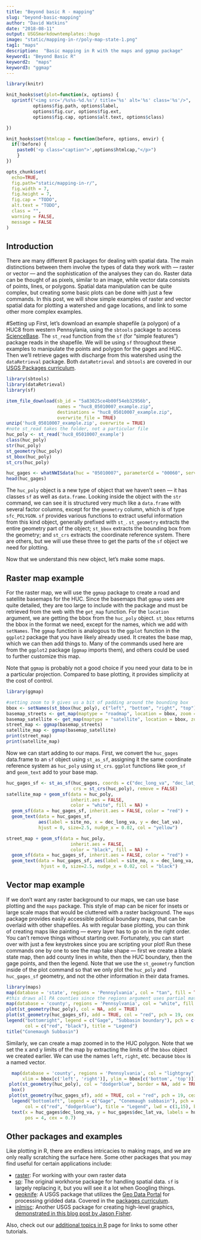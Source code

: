 ```yaml
---
title: "Beyond basic R - mapping"
slug: "beyond-basic-mapping"
author: "David Watkins"
date: "2018-08-11"
output: USGSmarkdowntemplates::hugo
image: "static/mapping-in-r/poly-map-state-1.png"
tag1: "maps"
description:  "Basic mapping in R with the maps and ggmap package"
keyword1: "Beyond Basic R"
keyword2:  "maps"
keyword3: "ggmap"
---
```

```r
library(knitr)

knit_hooks$set(plot=function(x, options) {
  sprintf("<img src='/%s%s-%d.%s'/ title='%s' alt='%s' class='%s'/>",
          options$fig.path, options$label,
          options$fig.cur, options$fig.ext,
          options$fig.cap, options$alt.text, options$class)

})

knit_hooks$set(htmlcap = function(before, options, envir) {
  if(!before) {
    paste0('<p class="caption">',options$htmlcap,"</p>")
    }
})

opts_chunk$set(
  echo=TRUE,
  fig.path="static/mapping-in-r/",
  fig.width = 7,
  fig.height = 7,
  fig.cap = "TODO",
  alt.text = "TODO",
  class = "",
  warning = FALSE,
  message = FALSE
)
```
## Introduction

There are many different R packages for dealing with spatial data. The main distinctions between them involve the types of data they work with --- raster or vector --- and the sophistication of the analyses they can do.  Raster data can be thought of as pixels, similar to an image, while vector data consists of points, lines, or polygons.  Spatial data manipulation can be quite complex, but creating some basic plots can be done with just a few commands. In this post, we will show simple examples of raster and vector spatial data for plotting a watershed and gage locations, and link to some other more complex examples.

#Setting up
First, let's download an example shapefile (a polygon) of a HUC8 from western Pennsylania, using the `sbtools` package to access [ScienceBase](https://www.sciencebase.gov/catalog/). The `st_read` function from the `sf` (for "simple features") package reads in the shapefile.  We will be using `sf` throughout these examples to manipulate the points and polygon for the gages and HUC.  Then we'll retrieve gages with discharge from this watershed using the `dataRetrieval` package.  Both `dataRetrieval` and `sbtools` are covered in our [USGS Packages curriculum](https://owi.usgs.gov/R/training-curriculum/usgs-packages/).

```r
library(sbtools)
library(dataRetrieval)
library(sf)

item_file_download(sb_id = "5a83025ce4b00f54eb32956b", 
                   names = "huc8_05010007_example.zip", 
                   destinations = "huc8_05010007_example.zip", 
                   overwrite_file = TRUE)
unzip('huc8_05010007_example.zip', overwrite = TRUE)
#note st_read takes the folder, not a particular file
huc_poly <- st_read('huc8_05010007_example')
class(huc_poly)
str(huc_poly)
st_geometry(huc_poly)
st_bbox(huc_poly)
st_crs(huc_poly)

huc_gages <- whatNWISdata(huc = "05010007", parameterCd = "00060", service="uv")
head(huc_gages)
```

The `huc_poly` object is a new type of object that we haven't seen --- it has classes `sf` as well as `data.frame`.  Looking inside the object with the `str` command, we can see it is structured very much like a `data.frame` with several factor columns, except for the `geometry` column, which is of type `sfc_POLYGON`.  `sf` provides various functions to extract useful information from this kind object, generally prefixed with `st_`.  `st_geometry` extracts the entire geometry part of the object; `st_bbox` extracts the bounding box from the geometry; and `st_crs` extracts the coordinate reference system.  There are others, but we will use these three to get the parts of the `sf` object we need for plotting.    

Now that we understand this new object, let's make some maps.

## Raster map example
For the raster map, we will use the `ggmap` package to create a road and satellite basemaps for the HUC.  Since the basemaps that `ggmap` uses are quite detailed, they are too large to include with the package and must be retrieved from the web with the `get_map` function.  For the `location` argument, we are getting the bbox from the `huc_poly` object.  `st_bbox` returns the bbox in the format we need, except for the names, which we add   with `setNames`.  The `ggmap` function is analogous to the `ggplot` function in the `ggplot2` package that you have likely already used.  It creates the base map, which we can then add things to.  Many of the commands used here are from the `ggplot2` package (`ggmap` imports them), and others could be used to further customize this map.  

Note that `ggmap` is probably not a good choice if you need your data to be in a particular projection.  Compared to base plotting, it provides simplicity at the cost of control.  

```r
library(ggmap)

#setting zoom to 9 gives us a bit of padding around the bounding box
bbox <- setNames(st_bbox(huc_poly), c("left", "bottom", "right", "top"))
basemap_streets <- get_map(maptype = "roadmap", location = bbox, zoom = 9)
basemap_satellite <- get_map(maptype = "satellite", location = bbox, zoom = 9)
street_map <- ggmap(basemap_streets) 
satellite_map <- ggmap(basemap_satellite)
print(street_map)
print(satellite_map)
```

Now we can start adding to our maps. First, we convert the `huc_gages` data.frame to an `sf` object using `st_as_sf`, assigning it the same coordinate reference system as `huc_poly` using `st_crs`.  `ggplot` functions like `geom_sf` and `geom_text` add to your base map.

```r
huc_gages_sf <- st_as_sf(huc_gages, coords = c("dec_long_va", "dec_lat_va"), 
                         crs = st_crs(huc_poly), remove = FALSE)
satellite_map + geom_sf(data = huc_poly,
                        inherit.aes = FALSE,
                        color = "white", fill = NA) +
  geom_sf(data = huc_gages_sf, inherit.aes = FALSE, color = "red") +
  geom_text(data = huc_gages_sf, 
            aes(label = site_no, x = dec_long_va, y = dec_lat_va),
            hjust = 0, size=2.5, nudge_x = 0.02, col = "yellow")

street_map + geom_sf(data = huc_poly,
                        inherit.aes = FALSE,
                        color = "black", fill = NA) +
  geom_sf(data = huc_gages_sf, inherit.aes = FALSE, color = "red") +
  geom_text(data = huc_gages_sf, aes(label = site_no, x = dec_long_va, y = dec_lat_va),
             hjust = 0, size=2.5, nudge_x = 0.02, col = "black")
```

## Vector map example
If we don't want any raster background to our maps, we can use base plotting and the `maps` package.  This style of map can be nicer for insets or large scale maps that would be cluttered with a raster background.  The `maps` package provides easily accessible political boundary maps, that can be overlaid with other shapefiles.  As with regular base plotting, you can think of creating maps like painting --- every layer has to go on in the right order.  You can't remove things without starting over.  Fortunately, you can start over with just a few keystrokes since you are scripting your plot!  Run these commands one by one to see the map take shape --- first we create a blank state map, then add county lines in white, then the HUC boundary, then the gage points, and then the legend.  Note that we use the `st_geometry` function inside of the plot command so that we only plot the `huc_poly` and `huc_gages_sf` geometry, and not the other information in their data frames.

```r
library(maps)
map(database = 'state', regions = 'Pennsylvania', col = "tan", fill = TRUE, border = NA)
#this draws all PA counties since the regions argument uses partial matching
map(database = 'county', regions = 'Pennsylvania', col = "white", fill = FALSE, add = TRUE)
plot(st_geometry(huc_poly), col = NA, add = TRUE)
plot(st_geometry(huc_gages_sf), add = TRUE, col = "red", pch = 19, cex = 0.7)
legend("bottomright", legend = c("Gage", "Subbasin boundary"), pch = c(19,NA), lty = c(NA, 1),
       col = c("red", "black"), title = "Legend")
title("Conemaugh Subbasin")


```

Similarly, we can create a map zoomed in to the HUC polygon.  Note that we set the x and y limits of the map by extracting the limits of the `bbox` object we created earlier.  We can use the names `left`, `right`, etc. because `bbox` is a named vector.  

```r
  map(database = 'county', regions = 'Pennsylvania', col = "lightgray", 
      xlim = bbox[c('left', 'right')], ylim = bbox[c('bottom', 'top')])
 plot(st_geometry(huc_poly), col = "dodgerblue", border = NA, add = TRUE)
  box()
 plot(st_geometry(huc_gages_sf), add = TRUE, col = "red", pch = 19, cex = 0.7)
  legend("bottomleft", legend = c("Gage", "Conemaugh subbasin"), pch = c(19,NA), lty = c(NA, 1),
       col = c("red", "dodgerblue"), title = "Legend", lwd = c(1,15), bg = "wheat")
  text(x = huc_gages$dec_long_va, y = huc_gages$dec_lat_va, labels = huc_gages$site_no,
       pos = 4, cex = 0.7)
```

## Other packages and examples
Like plotting in R, there are endless intricacies to making maps, and we are only really scratching the surface here.  Some other packages that you may find useful for certain applications include:

- [raster](https://cran.r-project.org/web/packages/raster/index.html): For working with your own raster data
- [sp](https://cran.r-project.org/web/packages/sp/index.html): The original workhorse package for handling spatial data.  `sf` is largely replacing it, but you will see it a lot when Googling things.
- [geoknife](https://cran.r-project.org/web/packages/geoknife/index.html): A USGS package that utilizes the [Geo Data Portal](https://cida.usgs.gov/gdp/how-to-gdp/) for processing gridded data.  Covered in the [packages curriculum](https://owi.usgs.gov/R/training-curriculum/usgs-packages/).
 - [inlmisc](https://cran.r-project.org/web/packages/inlmisc/index.html): Another USGS package for creating high-level graphics, [demonstrated in this blog post by Jason Fisher](https://owi.usgs.gov/blog/inlmiscmaps/).
 
 Also, check out our [additional topics in R](https://owi.usgs.gov/R/training-curriculum/intro-curriculum/Additional/) page for links to some other tutorials.
